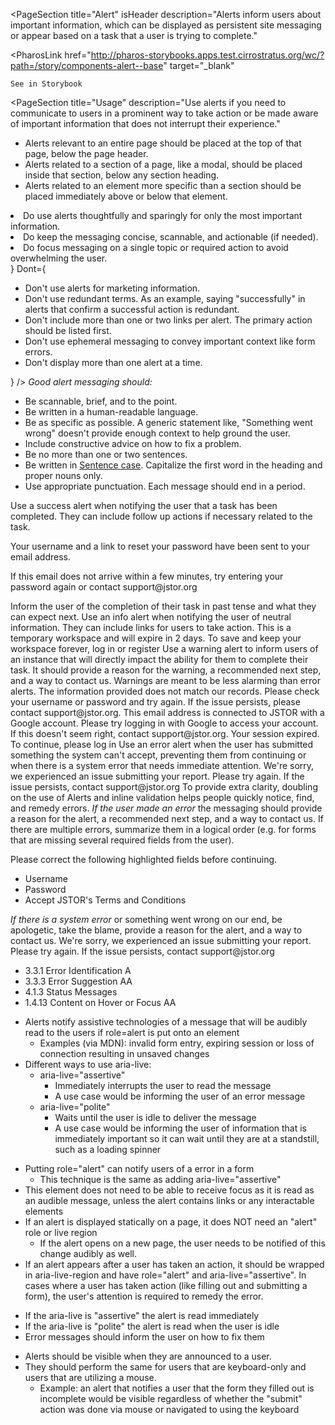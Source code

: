 
<PageSection
  title="Alert"
  isHeader
  description="Alerts inform users about important information, which can be displayed as persistent site
  messaging or appear based on a task that a user is trying to complete."
>
  <PharosLink
    href="http://pharos-storybooks.apps.test.cirrostratus.org/wc/?path=/story/components-alert--base"
    target="_blank"
  >
    See in Storybook
  </PharosLink>
</PageSection>

<PageSection
  title="Usage"
  description="Use alerts if you need to communicate to users in a prominent way to take action or be made aware of important information that does not interrupt their experience."
>
  <PageSection subSectionLevel={1} title="Appropriate placement">
    <ul>
      <li>
        Alerts relevant to an entire page should be placed at the top of that page, below the page
        header.
      </li>
      <li>
        Alerts related to a section of a page, like a modal, should be placed inside that section,
        below any section heading.
      </li>
      <li>
        Alerts related to an element more specific than a section should be placed immediately above
        or below that element.
      </li>
    </ul>
    <PageSection
      subSectionLevel={2}
      title="Transition"
      description="When displaying an alert, push the content below it down (could be the page content below or the section content)."
    ></PageSection>
  </PageSection>
</PageSection>

<PageSection title="Best Practices">
  <BestPractices
    Do={
      <ul>
        <li>Do use alerts thoughtfully and sparingly for only the most important information.</li>
        <li>Do keep the messaging concise, scannable, and actionable (if needed).</li>
        <li>
          Do focus messaging on a single topic or required action to avoid overwhelming the user.
        </li>
      </ul>
    }
    Dont={
      <ul>
        <li>Don't use alerts for marketing information.</li>
        <li>
          Don't use redundant terms. As an example, saying "successfully" in alerts that confirm a
          successful action is redundant.
        </li>
        <li>
          Don't include more than one or two links per alert. The primary action should be listed
          first.
        </li>
        <li>Don't use ephemeral messaging to convey important context like form errors.</li>
        <li>Don't display more than one alert at a time.</li>
      </ul>
    }
  />
</PageSection>

<PageSection title="Content Guidelines">
  <em>Good alert messaging should:</em>
  <ul>
    <li>Be scannable, brief, and to the point.</li>
    <li>Be written in a human-readable language.</li>
    <li>
      Be as specific as possible. A generic statement like, "Something went wrong" doesn't provide
      enough context to help ground the user.
    </li>
    <li>Include constructive advice on how to fix a problem.</li>
    <li>Be no more than one or two sentences.</li>
    <li>
      Be written in <u>Sentence case</u>. Capitalize the first word in the heading and proper nouns
      only.
    </li>
    <li>Use appropriate punctuation. Each message should end in a period.</li>
  </ul>
</PageSection>

<PageSection title="Variants">
  <PageSection title="Success" subSectionLevel={1}>
    Use a success alert when notifying the user that a task has been completed. They can include
    follow up actions if necessary related to the task.
    <Canvas>
      <PharosAlert status="success">
        <p className="alert-example__content">
          Your username and a link to reset your password have been sent to your email address.
        </p>
        <p className="alert-example__content">
          If this email does not arrive within a few minutes,
          <PharosLink href="#">try entering your password again</PharosLink> or contact
          <PharosLink href="#">support@jstor.org</PharosLink>
        </p>
      </PharosAlert>
    </Canvas>
    <PageSection title="Messaging" subSectionLevel={2}>
      Inform the user of the completion of their task in past tense and what they can expect next.
    </PageSection>
  </PageSection>
  <PageSection title="Informational" subSectionLevel={1}>
    Use an info alert when notifying the user of neutral information. They can include links for
    users to take action.
    <Canvas>
      <PharosAlert status="info">
        This is a temporary workspace and will expire in 2 days. To save and keep your workspace
        forever, <PharosLink href="#">log in</PharosLink> or
        <PharosLink href="#">register</PharosLink>
      </PharosAlert>
    </Canvas>
  </PageSection>
  <PageSection title="Warning" subSectionLevel={1}>
    Use a warning alert to inform users of an instance that will directly impact the ability for
    them to complete their task. It should provide a reason for the warning, a recommended next
    step, and a way to contact us. Warnings are meant to be less alarming than error alerts.
    <Canvas>
      <PharosAlert status="warning">
        The information provided does not match our records. Please check your username or password
        and try again. If the issue persists, please contact
        <PharosLink href="#">support@jstor.org</PharosLink>.
      </PharosAlert>
    </Canvas>
    <Canvas>
      <PharosAlert status="warning">
        This email address is connected to JSTOR with a Google account. Please try
        <PharosLink href="#">logging in with Google</PharosLink> to access your account. If this doesn't
        seem right, contact <PharosLink href="#">support@jstor.org</PharosLink>.
      </PharosAlert>
    </Canvas>
    <Canvas>
      <PharosAlert status="warning">
        Your session expired. To continue, please <PharosLink href="#">log in</PharosLink>
      </PharosAlert>
    </Canvas>
  </PageSection>
  <PageSection title="Error" subSectionLevel={1}>
    Use an error alert when the user has submitted something the system can't accept, preventing
    them from continuing or when there is a system error that needs immediate attention.
    <Canvas>
      <PharosAlert status="error">
        We're sorry, we experienced an issue submitting your report. Please try again. If the issue
        persists, contact
        <PharosLink href="#" onBackground>
          support@jstor.org
        </PharosLink>
      </PharosAlert>
    </Canvas>
    To provide extra clarity, doubling on the use of Alerts and inline validation helps people
    quickly notice, find, and remedy errors.
    <PageSection title="Messaging" subSectionLevel={2}>
      <em>If the user made an error</em> the messaging should provide a reason for the alert, a
      recommended next step, and a way to contact us. If there are multiple errors, summarize them
      in a logical order (e.g. for forms that are missing several required fields from the user).
      <Canvas>
        <PharosAlert status="error">
          <p className="alert-example__content">
            Please correct the following highlighted fields before continuing.
          </p>
          <ul className="alert-example__content">
            <li>Username</li>
            <li>Password</li>
            <li>Accept JSTOR's Terms and Conditions</li>
          </ul>
        </PharosAlert>
      </Canvas>
      <em>If there is a system error</em> or something went wrong on our end, be apologetic, take
      the blame, provide a reason for the alert, and a way to contact us.
      <Canvas>
        <PharosAlert status="error">
          We're sorry, we experienced an issue submitting your report. Please try again. If the
          issue persists, contact
          <PharosLink href="#" onBackground>
            support@jstor.org
          </PharosLink>
        </PharosAlert>
      </Canvas>
    </PageSection>
  </PageSection>
</PageSection>

<PageSection title="Accessibility">
  <PageSection subSectionLevel={1} title="Relevant WCAG Guidelines">
    <ul>
      <li>
        <PharosLink href="https://www.w3.org/WAI/WCAG21/Understanding/error-identification">
          3.3.1 Error Identification A
        </PharosLink>
      </li>
      <li>
        <PharosLink href="https://www.w3.org/WAI/WCAG21/Understanding/error-suggestion">
          3.3.3 Error Suggestion AA
        </PharosLink>
      </li>
      <li>
        <PharosLink href="https://www.w3.org/WAI/WCAG21/Understanding/status-messages.html">
          4.1.3 Status Messages
        </PharosLink>
      </li>
      <li>
        <PharosLink href="https://www.w3.org/WAI/WCAG21/Understanding/status-messages.html">
          1.4.13 Content on Hover or Focus AA
        </PharosLink>
      </li>
    </ul>
  </PageSection>
  <PageSection subSectionLevel={1} title="Importance">
    <ul>
      <li>
        Alerts notify assistive technologies of a message that will be audibly read to the users if
        role=alert is put onto an element
        <ul>
          <li>
            Examples (via MDN): invalid form entry, expiring session or loss of connection resulting
            in unsaved changes
          </li>
        </ul>
      </li>
      <li>
        Different ways to use aria-live:
        <ul>
          <li>
            aria-live="assertive"
            <ul>
              <li>Immediately interrupts the user to read the message</li>
              <li>A use case would be informing the user of an error message</li>
            </ul>
          </li>
          <li>
            aria-live="polite"
            <ul>
              <li>Waits until the user is idle to deliver the message</li>
              <li>
                A use case would be informing the user of information that is immediately important
                so it can wait until they are at a standstill, such as a loading spinner
              </li>
            </ul>
          </li>
        </ul>
      </li>
    </ul>
  </PageSection>
  <PageSection subSectionLevel={1} title="Code Expectations">
    <ul>
      <li>
        Putting role="alert" can notify users of a error in a form
        <ul>
          <li>This technique is the same as adding aria-live="assertive"</li>
        </ul>
      </li>
      <li>
        This element does not need to be able to receive focus as it is read as an audible message,
        unless the alert contains links or any interactable elements
      </li>
      <li>
        If an alert is displayed statically on a page, it does NOT need an "alert" role or live
        region
        <ul>
          <li>
            If the alert opens on a new page, the user needs to be notified of this change audibly
            as well.
          </li>
        </ul>
      </li>
      <li>
        If an alert appears after a user has taken an action, it should be wrapped in
        aria-live-region and have role="alert" and aria-live="assertive". In cases where a user has
        taken action (like filling out and submitting a form), the user's attention is required to
        remedy the error.
      </li>
    </ul>
  </PageSection>
  <PageSection subSectionLevel={1} title="Expected Actions">
    <PageSection subSectionLevel={2} title="Screen Reader">
      <ul>
        <li>If the aria-live is "assertive" the alert is read immediately </li>
        <li>If the aria-live is "polite" the alert is read when the user is idle</li>
        <li>Error messages should inform the user on how to fix them</li>
      </ul>
    </PageSection>
    <PageSection subSectionLevel={2} title="Keyboard">
      <ul>
        <li>Alerts should be visible when they are announced to a user.</li>
        <li>
          They should perform the same for users that are keyboard-only and users that are utilizing
          a mouse.
          <ul>
            <li>
              Example: an alert that notifies a user that the form they filled out is incomplete
              would be visible regardless of whether the "submit" action was done via mouse or
              navigated to using the keyboard
            </li>
          </ul>
        </li>
      </ul>
    </PageSection>
  </PageSection>
</PageSection>
